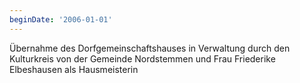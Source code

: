 ```yaml
---
beginDate: '2006-01-01'
---
```


Übernahme des Dorfgemeinschaftshauses in Verwaltung durch den Kulturkreis von
der Gemeinde Nordstemmen und Frau Friederike Elbeshausen als Hausmeisterin
